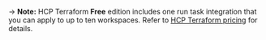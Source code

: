 -> **Note:** HCP Terraform **Free** edition includes one run task integration that you can apply to up to ten workspaces. Refer to [HCP Terraform pricing](https://www.hashicorp.com/products/terraform/pricing) for details.
